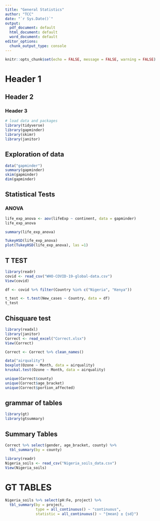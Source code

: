 ```yaml
---
title: "General Statistics"
author: "TCC"
date: "`r Sys.Date()`"
output:
  pdf_document: default
  html_document: default
  word_document: default
editor_options:
  chunk_output_type: console
---
```


```r
knitr::opts_chunk$set(echo = FALSE, message = FALSE, warning = FALSE)
```

# Header 1


## Header 2

### Header 3

```r
# load data and packages
library(tidyverse)
library(gapminder)
library(skimr)
library(janitor)
```

## Exploration of data
```r
data("gapminder")
summary(gapminder)
skim(gapminder)
dim(gapminder)
```

## Statistical Tests

### ANOVA
```r
life_exp_anova <- aov(lifeExp ~ continent, data = gapminder)
life_exp_anova

summary(life_exp_anova)

TukeyHSD(life_exp_anova)
plot(TukeyHSD(life_exp_anova), las =1)
```

## T TEST
```r
library(readr)
covid <- read_csv("WHO-COVID-19-global-data.csv")
View(covid)

df <- covid %>% filter(Country %in% c("Nigeria", "Kenya"))
```

```r
t_test <- t.test(New_cases ~ Country, data = df)
t_test
```

## Chisquare test
```r
library(readxl)
library(janitor)
Correct <- read_excel("Correct.xlsx")
View(Correct)

Correct <- Correct %>% clean_names()
```


```r
data("airquality")
boxplot(Ozone ~ Month, data = airquality)
kruskal.test(Ozone ~ Month, data = airquality)
```

```r
unique(Correct$county)
unique(Correct$age_bracket)
unique(Correct$portion_affected)
```

## grammar of tables
```r
library(gt)
library(gtsummary)
```

## Summary Tables
```r
Correct %>% select(gender, age_bracket, county) %>% 
  tbl_summary(by = county)
```

```r
library(readr)
Nigeria_soils <- read_csv("Nigeria_soils_data.csv")
View(Nigeria_soils)
```

# GT TABLES

```r
Nigeria_soils %>% select(pH:Fe, project) %>% 
  tbl_summary(by = project,
              type = all_continuous() ~ "continuous",
              statistic = all_continuous() ~ "{mean} ± {sd}")

```

